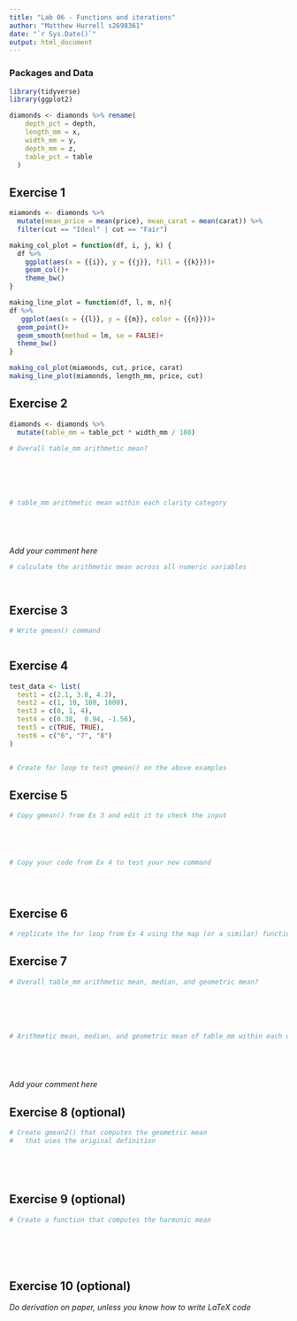 ```yaml
---
title: "Lab 06 - Functions and iterations"
author: "Matthew Hurrell s2698361"
date: "`r Sys.Date()`"
output: html_document
---
```



### Packages and Data

```r
library(tidyverse) 
library(ggplot2)
```

```r
diamonds <- diamonds %>% rename(
    depth_pct = depth,
    length_mm = x,
    width_mm = y,
    depth_mm = z,
    table_pct = table
  )
```


## Exercise 1

```r

miamonds <- diamonds %>% 
  mutate(mean_price = mean(price), mean_carat = mean(carat)) %>% 
  filter(cut == "Ideal" | cut == "Fair")

making_col_plot = function(df, i, j, k) {
  df %>% 
    ggplot(aes(x = {{i}}, y = {{j}}, fill = {{k}}))+
    geom_col()+
    theme_bw()
}

making_line_plot = function(df, l, m, n){
df %>% 
   ggplot(aes(x = {{l}}, y = {{m}}, color = {{n}}))+
  geom_point()+
  geom_smooth(method = lm, se = FALSE)+
  theme_bw()
}

making_col_plot(miamonds, cut, price, carat)
making_line_plot(miamonds, length_mm, price, cut)


```


## Exercise 2

```r

diamonds <- diamonds %>%
  mutate(table_mm = table_pct * width_mm / 100)

# Overall table_mm arithmetic mean?






# table_mm arithmetic mean within each clarity category






```

_Add your comment here_

```r
# calculate the arithmetic mean across all numeric variables




```

## Exercise 3

```r
# Write gmean() command



```

## Exercise 4

```r

test_data <- list(
  test1 = c(2.1, 3.8, 4.2),
  test2 = c(1, 10, 100, 1000),
  test3 = c(0, 1, 4),
  test4 = c(0.38,  0.94, -1.56),
  test5 = c(TRUE, TRUE),
  test6 = c("6", "7", "8")
)


# Create for loop to test gmean() on the above examples


```


## Exercise 5

```r
# Copy gmean() from Ex 3 and edit it to check the input





# Copy your code from Ex 4 to test your new command





```

## Exercise 6

```r
# replicate the for loop from Ex 4 using the map (or a similar) function

```


## Exercise 7

```r
# Overall table_mm arithmetic mean, median, and geometric mean?






# Arithmetic mean, median, and geometric mean of table_mm within each clarity category






```

_Add your comment here_


## Exercise 8 (optional)

```r
# Create gmean2() that computes the geometric mean 
#   that uses the original definition






```


## Exercise 9 (optional)

```r
# Create a function that computes the harmonic mean







```

## Exercise 10 (optional)

_Do derivation on paper, unless you know how to write LaTeX code_
